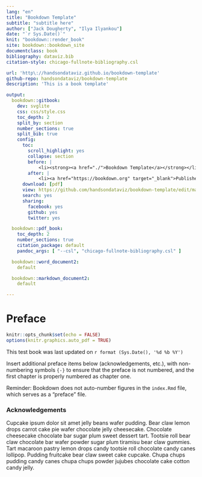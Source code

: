 ```yaml
---
lang: "en"
title: "Bookdown Template"
subtitle: "subtitle here"
author: ["Jack Dougherty", "Ilya Ilyankou"]
date: "`r Sys.Date()`"
knit: "bookdown::render_book"
site: bookdown::bookdown_site
documentclass: book
bibliography: dataviz.bib
citation-style: chicago-fullnote-bibliography.csl

url: 'http\://handsondataviz.github.io/bookdown-template'
github-repo: handsondataviz/bookdown-template
description: 'This is a book template'

output:
  bookdown::gitbook:
    dev: svglite
    css: css/style.css
    toc_depth: 2
    split_by: section
    number_sections: true
    split_bib: true
    config:
      toc:
        scroll_highlight: yes
        collapse: section
        before: |
            <li><strong><a href="./">Bookdown Template</a></strong></li>
        after: |
            <li><a href="https://bookdown.org" target="_blank">Published with bookdown</a></li>
      download: [pdf]
      view: https://github.com/handsondataviz/bookdown-template/edit/master/%s
      search: yes
      sharing:
        facebook: yes
        github: yes
        twitter: yes

  bookdown::pdf_book:
    toc_depth: 2
    number_sections: true
    citation_package: default
    pandoc_args: [ "--csl", "chicago-fullnote-bibliography.csl" ]

  bookdown::word_document2:
    default

  bookdown::markdown_document2:
    default

---
```

# Preface {-}
<!-- R global options: R chunk images display without code (no echo); show PDF image over JPG/PNG when available in PDF output-->
```r
knitr::opts_chunk$set(echo = FALSE)
options(knitr.graphics.auto_pdf = TRUE)
```

This test book was last updated on `r format (Sys.Date(), '%d %b %Y')`

Insert additional preface items below (acknowledgements, etc.), with non-numbering symbols `{-}` to ensure that the preface is not numbered, and the first chapter is properly numbered as chapter one.

Reminder: Bookdown does not auto-number figures in the `index.Rmd` file, which serves as a "preface" file.

### Acknowledgements {-}

Cupcake ipsum dolor sit amet jelly beans wafer pudding. Bear claw lemon drops carrot cake pie wafer chocolate jelly cheesecake. Chocolate cheesecake chocolate bar sugar plum sweet dessert tart. Tootsie roll bear claw chocolate bar wafer powder sugar plum tiramisu bear claw gummies. Tart macaroon pastry lemon drops candy tootsie roll chocolate candy canes lollipop. Pudding fruitcake bear claw sweet cake cupcake. Chupa chups pudding candy canes chupa chups powder jujubes chocolate cake cotton candy jelly.
